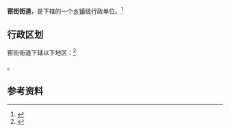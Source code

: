 {{中国乡级行政区|62/01/11/001/000}}

'''窑街街道'''，是{{PRC admin/fullname|62/01/11/001/000|3}}下辖的一个[[乡镇|乡镇]]级行政单位。<ref>{{PRC admin/ref sgc|{{PRC admin/parent|62/01/11/001/000}}}}</ref>

== 行政区划 ==

窑街街道下辖以下地区：<ref>{{PRC admin/ref sgc|62/01/11/001/000}}</ref>

{{PRC admin/children|62/01/11/001/000}}。

== 参考资料 ==

{{reflist}}

{{行政区划小作品}}
{{PRC admin/navcat|62/01/11/001/000}}